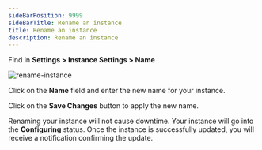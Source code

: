 ```yaml
---
sideBarPosition: 9999
sideBarTitle: Rename an instance
title: Rename an instance
description: Rename an instance
---
```


Find in **Settings > Instance Settings > Name**

![rename-instance](./rename-instance.png)

Click on the **Name** field and enter the new name for your instance.

Click on the **Save Changes** button to apply the new name.

Renaming your instance will not cause downtime. Your instance will go into the **Configuring** status. Once the instance is successfully updated, you will receive a notification confirming the update.
